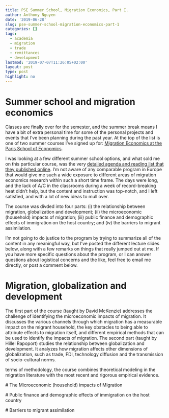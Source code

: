 ```yaml
---
title: PSE Summer School, Migration Economics, Part I.
author: Anthony Nguyen
date: '2019-06-28'
slug: pse-summer-school-migration-economics-part-1
categories: []
tags:
  - academia
  - migration
  - trade
  - remittances
  - development
lastmod: '2019-07-07T11:26:05+02:00'
layout: post
type: post
highlight: no
---
```


# Summer school and migration economics

Classes are finally over for the semester, and the summer break means I have a bit of extra personal time for some of the personal projects and events that I've been planning during the past year. At the top of the list is one of two summer courses I've signed up for: [Migration Economics at the Paris School of Economics](https://www.parisschoolofeconomics.eu/en/teaching/pse-summer-school/migration-economics/).

I was looking at a few different summer school options, and what sold me on this particular course, was the very [detailed agenda and reading list that they published online](https://www.parisschoolofeconomics.eu/IMG/pdf/migration-economics-sumschool-pse-2019.pdf). I'm not aware of any comparable program in Europe that would give me such a wide exposure to different areas of migration economics research within such a short time frame. The days were long, and the lack of A/C in the classrooms during a week of record-breaking heat didn't help, but the content and instruction was top-notch, and I left satisfied, and with a lot of new ideas to mull over.

The course was divded into four parts: (i) the relationship between migration, globalization and development; (ii) the microeconomic (household) impacts of migration; (iii) public finance and demographic effects of immigration on the host country; and (iv) the barriers to migrant assimilation.

I'm not going to do justice to the program by trying to summarize all of the content in any meaningful way, but I've posted the different lecture slides below, along with a few remarks on things that really jumped out at me. If you have more specific questions about the program, or I can answer questions about logistical concerns and the like, feel free to email me directly, or post a comment below. 

# Migration, globalization and development

The first part of the course (taught by David McKenzie) addresses the challenge of identifying the microeconomic impacts of migration. It discusses the various channels through which migration has a measurable impact on the migrant household, the key obstacles to being able to attribute effects to migration itself, and different empirical methods that can be used to identify the impacts of migration.
The second part (taught by Hillel Rapoport) studies the relationship between globalization and development. It analyzes how migration affects other dimensions of globalization, such as trade, FDI, technology diffusion and the transmission of socio-cultural norms.

 terms of methodology, the course combines theoretical modeling in the migration literature with the most recent and rigorous empirical evidence.

 # The Microeconomic (household) impacts of Migration

 # Public finance and demographic effects of immigration on the host country

 # Barriers to migrant assimilation

